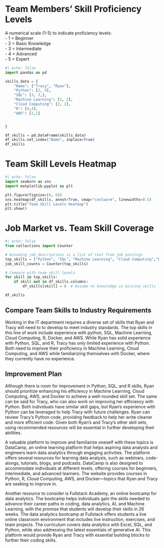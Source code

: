 

# Team Members’ Skill Proficiency Levels


A numerical scale (1-5) to indicate proficiency levels:  
- 1 = Beginner  
- 2 = Basic Knowledge  
- 3 = Intermediate  
- 4 = Advanced  
- 5 = Expert

```python
#| echo: false
import pandas as pd

skills_data = {
    "Name": ["Tracy", "Ryan"],
    "Python": [2, 4],
    "SQL": [3, 3,],
    "Machine Learning": [2, 2],
    "Cloud Computing": [2, 2],
    "R": [4,4],
    "AWS": [2,1]


}

df_skills = pd.DataFrame(skills_data)
df_skills.set_index("Name", inplace=True)
df_skills
```

# Team Skill Levels Heatmap
```python
#| echo: false
import seaborn as sns
import matplotlib.pyplot as plt

plt.figure(figsize=(8, 6))
sns.heatmap(df_skills, annot=True, cmap="coolwarm", linewidths=0.5)
plt.title("Team Skill Levels Heatmap")
plt.show()
```

# Job Market vs. Team Skill Coverage
```python
#| echo: false
from collections import Counter

# Assuming job_descriptions is a list of text from job postings
top_skills = ["Python", "SQL", "Machine Learning", "Cloud Computing","R", "Docker", "AWS"]
job_skill_counts = Counter(top_skills)

# Compare with team skill levels
for skill in top_skills:
    if skill not in df_skills.columns:
        df_skills[skill] = 0  # Assume no knowledge in missing skills

df_skills
```

## Compare Team Skills to Industry Requirements

Working in the IT department requires a diverse set of skills that Ryan and Tracy will need to to develop to meet industry standards. The top skills in this line of work include experience with python, SQL, Machine Learning, Cloud Computing, R, Docker, and AWS. While Ryan has solid experience with Python, SQL, and R, Tracy has only limited experience with Python. Both need to improve their proficiency in Machine Learning, Cloud Computing, and AWS while familiarizing themselves with Docker, where they currently have no experience.


## Improvement Plan

Although there is room for improvement in Python, SQL, and R skills, Ryan should prioritize enhancing his efficiency in Machine Learning, Cloud Computing, AWS, and Docker to achieve a well-rounded skill set. The same can be said for Tracy, who can also work on improving her efficiency with Python. Both individuals have similar skill gaps, but Ryan’s experience with Python can be leveraged to help Tracy with future challenges. Ryan can review Tracy’s Python code, providing feedback to help her write cleaner and more efficient code. Given both Ryan’s and Tracy’s other skill sets, using recommended resources will be essential in further developing their abilities.

A valuable platform to improve and familiarize oneself with these topics is DataCamp, an online learning platform that helps aspiring data analysts and engineers learn data analytics through engaging activities. The platform offers several resources for learning data analysis, such as webinars, code-alongs, tutorials, blogs, and podcasts. DataCamp is also designed to accommodate individuals at different levels, offering courses for beginners, intermediate, and advanced learners. The website provides courses in Python, R, Cloud Computing, AWS, and Docker—topics that Ryan and Tracy are seeking to improve in.

Another resource to consider is Fullstack Academy, an online bootcamp for data analytics. The bootcamp helps individuals gain the skills needed to advance their career paths in coding, data analytics, AI, and Machine Learning, with the promise that students will develop their skills in 26 weeks. The data analytics bootcamp at Fullstack offers students a live online classroom environment that includes live instruction, exercises, and team projects. The curriculum covers data analytics with Excel, SQL, and Python, while also addressing the latest essentials of generative AI. This platform would provide Ryan and Tracy with essential building blocks to further their coding skills.